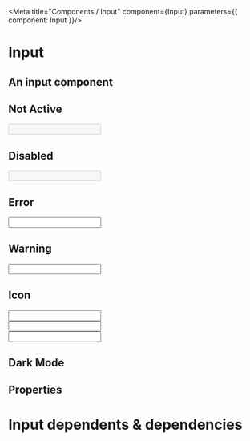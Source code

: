 

<Meta title="Components / Input" component={Input} parameters={{ component: Input }}/>

# Input

## An input component
 

## Not Active
<Preview>
    <Story name="Input" parameters={{ decorators: [withKnobs]}}>
        <Input
            id="inputStory1"
            disabled={boolean('Disabled')}
            inError={boolean('inError')}
            inWarning={boolean('inWarning')}
            icon={select('icon', ['', 'search', 'check-circle'])}
            aria-label="Text Input" 
        />
    </Story>
</Preview>

## Disabled 
<Preview>
    <Input
        id="inputStory2"
        aria-label="Disabled Input" 
        disabled
    />
</Preview>

## Error

<Preview>
    <Input
        id="inputStory3"
        inError
        aria-label="Error Input"
    />
</Preview>

## Warning

<Preview>
    <Input
        id="inputStory4"
        inWarning
        aria-label="Warning Input"
    />
</Preview>

## Icon

<Preview>
    <Input
        icon="search"
        id="inputStory5"
        aria-label="Icon Input"
    />
    <br/>
     <Input
        inError
        icon="times-circle"
        aria-label="Icon Input"
    />
        <br/>
     <Input
        id="inputStory6"
        inWarning
        icon="exclamation-circle"
        aria-label="Icon Input"
    />
</Preview>

## Dark Mode 

<InputDarkMode />

## Properties

<Props of={Input} />

# Input dependents & dependencies
<DependenciesTable titleDependencies='Dependencies' titleDependents='Dependents' of={Input} />
